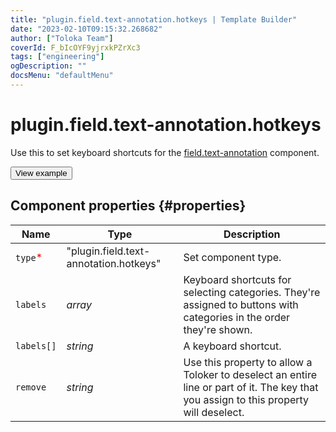 ```yaml
---
title: "plugin.field.text-annotation.hotkeys | Template Builder"
date: "2023-02-10T09:15:32.268682"
author: ["Toloka Team"]
coverId: F_bIcOYF9yjrxkPZrXc3
tags: ["engineering"]
ogDescription: ""
docsMenu: "defaultMenu"
---
```


# plugin.field.text-annotation.hotkeys

Use this to set keyboard shortcuts for the [field.text-annotation](/docs-new/template-builder/reference/field.text-annotation) component.

<Button themeColor="light" view="default" size="l" type="link" url="https://ya.cc/t/qBDHxAiu3twgqE">View example</Button>

## Component properties {#properties}

**Name** | **Type** | **Description**
----- | ----- | -----
`type`<span style="color: red">\*</span> | "plugin.field.text-annotation.hotkeys" | Set component type.
`labels` | _array_ | Keyboard shortcuts for selecting categories. They're assigned to buttons with categories in the order they're shown.
`labels[]` | _string_ | A keyboard shortcut.
`remove` | _string_ | Use this property to allow a Toloker to deselect an entire line or part of it. The key that you assign to this property will deselect.
